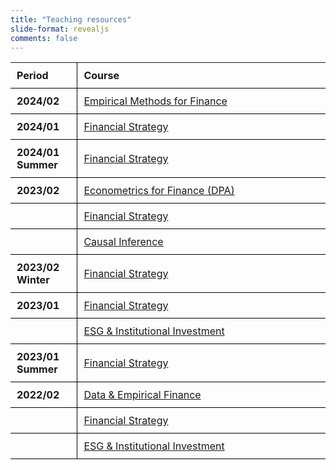 ```yaml
---
title: "Teaching resources"
slide-format: revealjs
comments: false
---
```



| Period            | Course                                                               |
|-------------------|----------------------------------------------------------------------|
| **2024/02**       | [Empirical Methods for Finance](empirical_finance/index.qmd)         |
| **2024/01**       | [Financial Strategy](financial_strategy/index.qmd)                   |
| **2024/01 Summer**| [Financial Strategy](202401s_financial_strategy/index.qmd)           |
| **2023/02**       | [Econometrics for Finance (DPA)](202302_empirical_finance/index.qmd) |
|                   | [Financial Strategy](202302_financial_strategy/index.qmd)            |
|                   | [Causal Inference](empirical_finance/index.qmd)                      |
| **2023/02 Winter**| [Financial Strategy](202302w_financial_strategy/index.qmd)           |
| **2023/01**       | [Financial Strategy](202301_financial_strategy/index.qmd)            |
|                   | [ESG & Institutional Investment](202301_ESG/index.qmd)               |
| **2023/01 Summer**| [Financial Strategy](202301s_financial_strategy/index.qmd)           |
| **2022/02**       | [Data & Empirical Finance](202202_empirical_finance/index.qmd)       |
|                   | [Financial Strategy](202202_financial_strategy/index.qmd)            |
|                   | [ESG & Institutional Investment](202202_ESG/index.qmd)               |



<style>
table {
  border-collapse: collapse;
}

table th, table td {
  border-bottom: 1px solid black;
  padding: 10px;
  text-align: left;
}

table th:first-child,
table td:first-child {
  border-right: 1px solid black;
}
</style>

